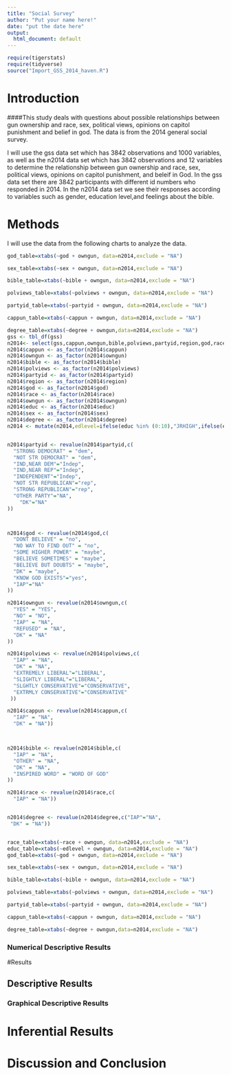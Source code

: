 ---
title: "Social Survey"
author: "Put your name here!"
date: "put the date here"
output:
  html_document: default
---

```{r include=FALSE,echo=FALSE}
require(tigerstats)
require(tidyverse)
source("Import_GSS_2014_haven.R")
```
<!-- We recommend you use git branches -- create a separate branch for each major section i.e. Introduction, Methods, Results, Inferential Results, and Discussion and Conclusions - leave the YAML block untouched until the final merge where you put in your own name !-->

# Introduction

<!--In this section you explain what you are trying to show.  Where did the data come from?  What is the research or other question you are trying to answer?!-->   

####This study deals with questions about possible relationships between gun ownership and race, sex, political views, opinions on capitol punishment and belief in god. The data is from the 2014 general social survey.

I will use the gss data set which has 3842 observations and 1000 variables, as well as the n2014 data set which has 3842 observations and 12 variables to determine the relationship between gun ownership and race, sex, political views, opinions on capitol punishment, and beleif in God. In the gss data set there are 3842 participants with different id numbers who responded in 2014. In the n2014 data set we see their responses according to variables such as gender, education level,and feelings about the bible.

# Methods

<!--Decide on your methods:  use "variable analysis" or other appropriate descriptors.  Make sure to choose at least one graphical method and at least one numerical method.!-->

I will use the data from the following charts to analyze the data. 

```{r}
god_table=xtabs(~god + owngun, data=n2014,exclude = "NA")

sex_table=xtabs(~sex + owngun, data=n2014,exclude = "NA")

bible_table=xtabs(~bible + owngun, data=n2014,exclude = "NA")

polviews_table=xtabs(~polviews + owngun, data=n2014,exclude = "NA")

partyid_table=xtabs(~partyid + owngun, data=n2014,exclude = "NA")

cappun_table=xtabs(~cappun + owngun, data=n2014,exclude = "NA")

degree_table=xtabs(~degree + owngun,data=n2014,exclude = "NA")
gss <- tbl_df(gss)
n2014<- select(gss,cappun,owngun,bible,polviews,partyid,region,god,race,owngun,educ,sex,degree)
n2014$cappun <- as_factor(n2014$cappun)
n2014$owngun <- as_factor(n2014$owngun)
n2014$bible <- as_factor(n2014$bible)
n2014$polviews <- as_factor(n2014$polviews)
n2014$partyid <- as_factor(n2014$partyid)
n2014$region <- as_factor(n2014$region)
n2014$god <- as_factor(n2014$god)
n2014$race <- as_factor(n2014$race)
n2014$owngun <- as_factor(n2014$owngun)
n2014$educ <- as_factor(n2014$educ)
n2014$sex <- as_factor(n2014$sex)
n2014$degree <- as_factor(n2014$degree)
n2014 <- mutate(n2014,edlevel=ifelse(educ %in% (0:10),"JRHIGH",ifelse(educ %in% (11:14),"JrCOL",ifelse(educ %in% (15:20),"COLege",NA))))


n2014$partyid <- revalue(n2014$partyid,c(
  "STRONG DEMOCRAT" = "dem",
  "NOT STR DEMOCRAT" = "dem",
  "IND,NEAR DEM"="Indep",
  "IND,NEAR REP"="Indep",
  "INDEPENDENT"="Indep",
  "NOT STR REPUBLICAN"="rep",
  "STRONG REPUBLICAN"="rep",
  "OTHER PARTY"="NA",
    "DK"="NA"
))




```

```{r}
n2014$god <- revalue(n2014$god,c(
  "DONT BELIEVE" = "no",
  "NO WAY TO FIND OUT" = "no",
  "SOME HIGHER POWER" = "maybe",
  "BELIEVE SOMETIMES" = "maybe",
  "BELIEVE BUT DOUBTS" = "maybe",
  "DK" = "maybe",
  "KNOW GOD EXISTS"="yes",
  "IAP"="NA"
))

n2014$owngun <- revalue(n2014$owngun,c(
  "YES" = "YES",
  "NO" = "NO",
  "IAP" = "NA",
  "REFUSED" = "NA",
  "DK" = "NA"
))

n2014$polviews <- revalue(n2014$polviews,c(
  "IAP" = "NA",
  "DK" = "NA",
  "EXTREMELY LIBERAL"="LIBERAL",
  "SLIGHTLY LIBERAL"="LIBERAL",
  "SLGHTLY CONSERVATIVE"="CONSERVATIVE",
  "EXTRMLY CONSERVATIVE"="CONSERVATIVE"
 ))

n2014$cappun <- revalue(n2014$cappun,c(
  "IAP" = "NA",
  "DK" = "NA"))



n2014$bible <- revalue(n2014$bible,c(
  "IAP" = "NA",
  "OTHER" = "NA",
  "DK" = "NA",
  "INSPIRED WORD" = "WORD OF GOD"
))

n2014$race <- revalue(n2014$race,c(
  "IAP" = "NA"))


n2014$degree <- revalue(n2014$degree,c("IAP"="NA",
 "DK" = "NA"))



```
```{r}
race_table=xtabs(~race + owngun, data=n2014,exclude = "NA")
educ_table=xtabs(~edlevel + owngun, data=n2014,exclude = "NA")
god_table=xtabs(~god + owngun, data=n2014,exclude = "NA")

sex_table=xtabs(~sex + owngun, data=n2014,exclude = "NA")

bible_table=xtabs(~bible + owngun, data=n2014,exclude = "NA")

polviews_table=xtabs(~polviews + owngun, data=n2014,exclude = "NA")

partyid_table=xtabs(~partyid + owngun, data=n2014,exclude = "NA")

cappun_table=xtabs(~cappun + owngun, data=n2014,exclude = "NA")

degree_table=xtabs(~degree + owngun,data=n2014,exclude = "NA")

```


### Numerical Descriptive Results

<!--Numerical results go here. Use the numerical results to describe the patterns if any that exist in the data as focused toward the research question!-->



#Results

<!--Divide this section into two sub-sections:  One for your descriptive  results and one for your inferential results.!-->

## Descriptive Results

### Graphical Descriptive Results

<!--Graphical results here.  Make sure to show your code.  Provide appropriate labels for axes, giving units if possible, and provide a good title for the graph, too.  Use the graphical results to describe the patterns if any that exist in the data as focused toward the research question!-->




# Inferential Results

<!--State hypothesis clearly.  Make sure your discussion of the inferential test covers all the aspects that the test output produces, such as test statistic, p-value etc.  Make a decision about the null hypothesis, explain the assumptions on which the selected test/procedure was based, and why the chosen procedure satisfys the assumptions and is appropriate to answer the research question!-->


# Discussion and Conclusion

<!--Discussion and conclusion here.  If you found a relationship be sure to consider whether the relationship occurs because one of the variables causes the other, or whether they perhasps are related for some other reason.  Watch the chapter 6 videos from the GeorgeTown videos collection.!-->
